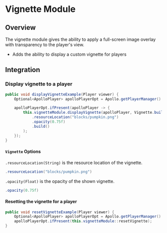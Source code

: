 # Vignette Module

## Overview

The vignette module gives the ability to apply a full-screen image overlay with transparency to the player's view.

- Adds the ability to display a custom vignette for players

## Integration

### Display vignette to a player

```java
public void displayVignetteExample(Player viewer) {
    Optional<ApolloPlayer> apolloPlayerOpt = Apollo.getPlayerManager().getPlayer(viewer.getUniqueId());

    apolloPlayerOpt.ifPresent(apolloPlayer -> {
        this.vignetteModule.displayVignette(apolloPlayer, Vignette.builder()
            .resourceLocation("blocks/pumpkin.png")
            .opacity(0.75f)
            .build()
        );
    });
}
```

#### `Vignette` Options

`.resourceLocation(String)` is the resource location of the vignette.

```java
.resourceLocation("blocks/pumpkin.png")
```

`.opacity(Float)` is the opacity of the shown vignette.

```java
.opacity(0.75f)
```

#### Resetting the vignette for a player

```java
public void resetVignetteExample(Player viewer) {
    Optional<ApolloPlayer> apolloPlayerOpt = Apollo.getPlayerManager().getPlayer(viewer.getUniqueId());
    apolloPlayerOpt.ifPresent(this.vignetteModule::resetVignette);
}
```
